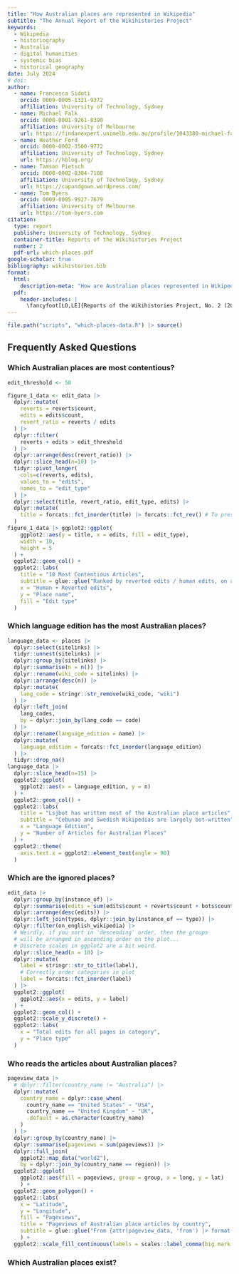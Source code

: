 ```yaml
---
title: "How Australian places are represented in Wikipedia"
subtitle: "The Annual Report of the Wikihistories Project"
keywords:
  - Wikipedia
  - historiography
  - Australia
  - digital humanities
  - systemic bias
  - historical geography
date: July 2024
# doi: 
author:
  - name: Francesca Sidoti
    orcid: 0009-0005-1321-9372
    affiliation: University of Technology, Sydney
  - name: Michael Falk
    orcid: 0000-0001-9261-8390
    affiliation: University of Melbourne
    url: https://findanexpert.unimelb.edu.au/profile/1043380-michael-falk
  - name: Heather Ford
    orcid: 0000-0002-3500-9772
    affiliation: University of Technology, Sydney
    url: https://hblog.org/
  - name: Tamson Pietsch
    orcid: 0000-0002-8304-7108
    affiliation: University of Technology, Sydney
    url: https://capandgown.wordpress.com/
  - name: Tom Byers
    orcid: 0009-0005-9927-7679
    affiliation: University of Melbourne
    url: https://tom-byers.com
citation:
  type: report
  publisher: University of Technology, Sydney
  container-title: Reports of the Wikihistories Project
  number: 2
  pdf-url: which-places.pdf
google-scholar: true
bibliography: wikihistories.bib
format:
  html:
    description-meta: "How are Australian places represented in Wikipedia? In the second report of the wikihistories project, we explore the complex historical geography of Australia in the world's largest encyclopedia."
  pdf:
    header-includes: |
      \fancyfoot[LO,LE]{Reports of the Wikihistories Project, No. 2 (2024) doi:TBC}
---
```


```r
file.path("scripts", "which-places-data.R") |> source()
```


## Frequently Asked Questions

### Which Australian places are most contentious?

```r
edit_threshold <- 50

figure_1_data <- edit_data |>
  dplyr::mutate(
    reverts = reverts$count,
    edits = edits$count,
    revert_ratio = reverts / edits
  ) |> 
  dplyr::filter(
    reverts + edits > edit_threshold
  ) |>
  dplyr::arrange(desc(revert_ratio)) |> 
  dplyr::slice_head(n=10) |> 
  tidyr::pivot_longer(
    cols=c(reverts, edits),
    values_to = "edits",
    names_to = "edit_type"
  ) |> 
  dplyr::select(title, revert_ratio, edit_type, edits) |> 
  dplyr::mutate(
    title = forcats::fct_inorder(title) |> forcats::fct_rev() # To preserve order in chart
  )
figure_1_data |> ggplot2::ggplot(
    ggplot2::aes(y = title, x = edits, fill = edit_type),
    width = 10,
    height = 5
  ) +
  ggplot2::geom_col() +
  ggplot2::labs(
    title = "10 Most Contentious Articles",
    subtitle = glue::glue("Ranked by reverted edits / human edits, on articles with more than {edit_threshold} edits"),
    x = "Human + Reverted edits",
    y = "Place name",
    fill = "Edit type"
  )
```



### Which language edition has the most Australian places?

```r
language_data <- places |> 
  dplyr::select(sitelinks) |> 
  tidyr::unnest(sitelinks) |> 
  dplyr::group_by(sitelinks) |> 
  dplyr::summarise(n = n()) |> 
  dplyr::rename(wiki_code = sitelinks) |> 
  dplyr::arrange(desc(n)) |> 
  dplyr::mutate(
    lang_code = stringr::str_remove(wiki_code, "wiki")
  ) |> 
  dplyr::left_join(
    lang_codes,
    by = dplyr::join_by(lang_code == code)
  ) |> 
  dplyr::rename(language_edition = name) |> 
  dplyr::mutate(
    language_edition = forcats::fct_inorder(language_edition)
  ) |> 
  tidyr::drop_na()
language_data |> 
  dplyr::slice_head(n=15) |> 
  ggplot2::ggplot(
    ggplot2::aes(x = language_edition, y = n)
  ) +
  ggplot2::geom_col() +
  ggplot2::labs(
    title = "Lsjbot has written most of the Australian place articles",
    subtitle = "Cebunao and Swedish Wikipedias are largely bot-written",
    x = "Language Edition",
    y = "Number of Articles for Australian Places"
  ) +
  ggplot2::theme(
    axis.text.x = ggplot2::element_text(angle = 90)
  )
```


### Which are the ignored places?

```r
edit_data |> 
  dplyr::group_by(instance_of) |> 
  dplyr::summarise(edits = sum(edits$count + reverts$count + bots$count)) |> 
  dplyr::arrange(desc(edits)) |> 
  dplyr::left_join(types, dplyr::join_by(instance_of == type)) |> 
  dplyr::filter(on_english_wikipedia) |> 
  # Weirdly, if you sort in 'descending' order, then the groups
  # will be arranged in ascending order on the plot...
  # Discrete scales in ggplot2 are a bit weird.
  dplyr::slice_head(n = 10) |> 
  dplyr::mutate(
    label = stringr::str_to_title(label),
    # Correctly order categories in plot
    label = forcats::fct_inorder(label)
  ) |> 
  ggplot2::ggplot(
    ggplot2::aes(x = edits, y = label)
  ) +
  ggplot2::geom_col() +
  ggplot2::scale_y_discrete() +
  ggplot2::labs(
    x = "Total edits for all pages in category",
    y = "Place type"
  )
```


### Who reads the articles about Australian places?

```r
pageview_data |> 
  # dplyr::filter(country_name != "Australia") |> 
  dplyr::mutate(
    country_name = dplyr::case_when(
      country_name == "United States" ~ "USA",
      country_name == "United Kingdom" ~ "UK",
      .default = as.character(country_name)
    )
  ) |> 
  dplyr::group_by(country_name) |> 
  dplyr::summarise(pageviews = sum(pageviews)) |> 
  dplyr::full_join(
    ggplot2::map_data("world2"),
    by = dplyr::join_by(country_name == region)) |> 
  ggplot2::ggplot(
    ggplot2::aes(fill = pageviews, group = group, x = long, y = lat)
    ) +
  ggplot2::geom_polygon() +
  ggplot2::labs(
    x = "Latitude",
    y = "Longitude",
    fill = "Pageviews",
    title = "Pageviews of Australian place articles by country",
    subtitle = glue::glue("From {attr(pageview_data, 'from') |> format('%eth %B %Y')} to {attr(pageview_data, 'to') |> format('%eth %B %Y')}")
    ) +
  ggplot2::scale_fill_continuous(labels = scales::label_comma(big.mark = " "))
```



### Which Australian places exist?
